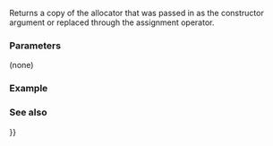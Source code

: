 {{cpp/io/basic_syncbuf/title | get_allocator}}
{{cpp/io/basic_syncbuf/navbar}}
{{dcl begin}}
{{dcl | 1=
allocator_type get_allocator() const noexcept;
}}
{{dcl end}}

Returns a copy of the allocator that was passed in as the constructor argument or replaced through the assignment operator.
 
===Parameters===
(none)

===Example===
{{example}}

===See also===
{{dsc begin}}
{{dsc inc | cpp/io/basic_syncbuf/dsc constructor}}
{{dsc inc | cpp/io/basic_syncbuf/dsc operator{{=}}}}
{{dsc end}}

{{langlinks|es|ja|zh}}